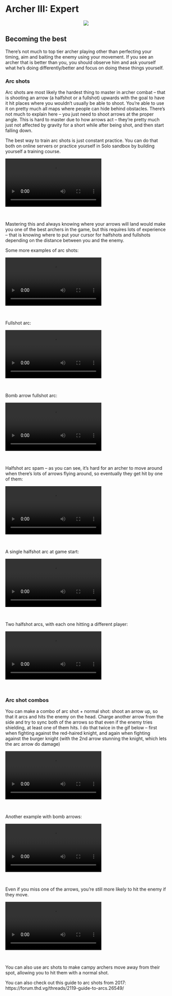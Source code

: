 # Archer III: Expert

<p align="center">
  <img src="imgs/bow.png">
</p>

## Becoming the best

There's not much to top tier archer playing other than perfecting your timing, aim and baiting the enemy using your movement. If you see an archer that is better than you, you should observe him and ask yourself what he's doing differently/better and focus on doing these things yourself.

### Arc shots

Arc shots are most likely the hardest thing to master in archer combat -- that is shooting an arrow (a halfshot or a fullshot) upwards with the goal to have it hit places where you wouldn't usually be able to shoot. You're able to use it on pretty much all maps where people can hide behind obstacles. There's not much to explain here -- you just need to shoot arrows at the proper angle. This is hard to master due to how arrows act -- they're pretty much just not affected by gravity for a short while after being shot, and then start falling down.

The best way to train arc shots is just constant practice. You can do that both on online servers or practice yourself in Solo sandbox by building yourself a training course.

<video style="display:block; max-width:100%; height:auto;" src="webm/03-expert/arc1.webm" controls loop="loop" preload></video><br>

Mastering this and always knowing where your arrows will land would make you one of the best archers in the game, but this requires lots of experience -- that is knowing where to put your cursor for halfshots and fullshots depending on the distance between you and the enemy. 

Some more examples of arc shots:

<video style="display:block; max-width:100%; height:auto;" src="webm/03-expert/arc3.webm" controls loop="loop" preload></video><br>

Fullshot arc:

<video style="display:block; max-width:100%; height:auto;" src="webm/02-good/darc.webm" controls loop="loop" preload></video><br>

Bomb arrow fullshot arc:

<video style="display:block; max-width:100%; height:auto;" src="webm/02-good/sami.webm" controls loop="loop" preload></video><br>

Halfshot arc spam -- as you can see, it's hard for an archer to move around when there's lots of arrows flying around, so eventually they get hit by one of them:

<video style="display:block; max-width:100%; height:auto;" src="webm/02-good/arcspam.webm" controls loop="loop" preload></video><br>

A single halfshot arc at game start:

<video style="display:block; max-width:100%; height:auto;" src="webm/02-good/parc2.webm" controls loop="loop" preload></video><br>

Two halfshot arcs, with each one hitting a different player:

<video style="display:block; max-width:100%; height:auto;" src="webm/02-good/hardc.webm" controls loop="loop" preload></video><br>

### Arc shot combos

You can make a combo of arc shot + normal shot: shoot an arrow up, so that it arcs and hits the enemy on the head. Charge another arrow from the side and try to sync both of the arrows so that even if the enemy tries shielding, at least one of them hits. I do that twice in the gif below -- first when fighting against the red-haired knight, and again when fighting against the burger knight (with the 2nd arrow stunning the knight, which lets the arc arrow do damage)

<video style="display:block; max-width:100%; height:auto;" src="webm/02-good/arl.webm" controls loop="loop" preload></video><br>

Another example with bomb arrows:

<video style="display:block; max-width:100%; height:auto;" src="webm/02-good/tehv.webm" controls loop="loop" preload></video><br>

Even if you miss one of the arrows, you're still more likely to hit the enemy if they move. 

<video style="display:block; max-width:100%; height:auto;" src="webm/03-expert/arc2.webm" controls loop="loop" preload></video><br>

You can also use arc shots to make campy archers move away from their spot, allowing you to hit them with a normal shot. 

You can also check out this guide to arc shots from 2017: https://forum.thd.vg/threads/2119-guide-to-arcs.26549/
